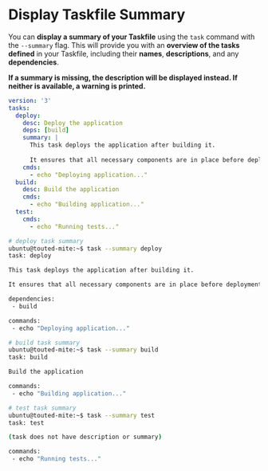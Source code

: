# Display Taskfile Summary

You can **display a summary of your Taskfile** using the `task` command with the `--summary` flag. This will provide you with an **overview of the tasks defined** in your Taskfile, including their **names**, **descriptions**, and any **dependencies**.

**If a summary is missing, the description will be displayed instead. If neither is available, a warning is printed.**

```yaml filename="Taskfile.yml"
version: '3'
tasks:
  deploy:
    desc: Deploy the application
    deps: [build]
    summary: |
      This task deploys the application after building it.
      
      It ensures that all necessary components are in place before deployment.
    cmds:
      - echo "Deploying application..."
  build:
    desc: Build the application
    cmds:
      - echo "Building application..."
  test:
    cmds:
      - echo "Running tests..."
```

```bash filename="Demo and Output"
# deploy task summary
ubuntu@touted-mite:~$ task --summary deploy
task: deploy

This task deploys the application after building it.

It ensures that all necessary components are in place before deployment.

dependencies:
 - build

commands:
 - echo "Deploying application..."

# build task summary
ubuntu@touted-mite:~$ task --summary build
task: build

Build the application

commands:
 - echo "Building application..."

# test task summary
ubuntu@touted-mite:~$ task --summary test
task: test

(task does not have description or summary)

commands:
 - echo "Running tests..."
```
